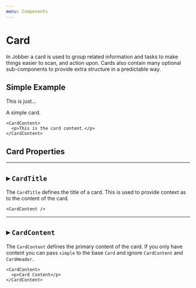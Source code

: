 ```yaml
---
menu: Components
---
```



# Card

<ComponentStatus stage="rc" responsive="yes" accessible="no" />

In Jobber a card is used to group related information and tasks to make things
easier to scan, and action upon. Cards also contain many optional sub-components
to provide extra structure in a predictable way.

## Simple Example

<Playground>
  <Card simple>
    <p>This is just…</p>
    <p>A simple card.</p>
  </Card>
</Playground>

<Playground>
  <Card accent="jobColor">
    <CardTitle title="This is an exceptionally long card title" />

    <CardContent>
      <p>This is the card content.</p>
    </CardContent>

  </Card>
</Playground>

## Card Properties

<Props of={Card} />

---

## ▸ `CardTitle`

The `CardTitle` defines the title of a card. This is used to provide context as
to the content of the card.

<Playground>
  <Card>
    <CardTitle title="Sample Title" />

    <CardContent />

  </Card>
</Playground>

<Props of={CardTitle} />

---

## ▸ `CardContent`

The `CardContent` defines the primary content of the card. If you only have
content you can pass `simple` to the base `Card` and ignore `CardContent` and
`CardHeader`.

<Playground>
  <Card>
    <CardTitle title="" />

    <CardContent>
      <p>Card Content</p>
    </CardContent>

  </Card>
</Playground>

<Props of={CardContent} />
